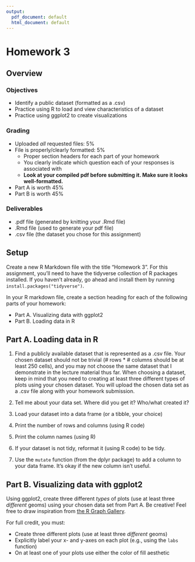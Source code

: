 ```yaml
---
output:
  pdf_document: default
  html_document: default
---
```


# Homework 3

## Overview

### Objectives

- Identify a public dataset (formatted as a .csv)
- Practice using R to load and view characteristics of a dataset
- Practice using ggplot2 to create visualizations

### Grading

- Uploaded _all_ requested files: 5%
- File is properly/clearly formatted: 5%
  - Proper section headers for each part of your homework
  - You clearly indicate which question each of your responses is associated with
  - **Look at your compiled pdf before submitting it. Make sure it looks well-formatted.**
- Part A is worth 45%
- Part B is worth 45%

### Deliverables

- .pdf file (generated by knitting your .Rmd file)
- .Rmd file (used to generate your pdf file)
- .csv file (the dataset you chose for this assignment)

## Setup

Create a new R Markdown file with the title "Homework 3".
For this assignment, you'll need to have the tidyverse collection of R packages installed.
If you haven't already, go ahead and install them by running `install.packages("tidyverse")`.

In your R markdown file, create a section heading for each of the following parts of your homework:

- Part A. Visualizing data with ggplot2
- Part B. Loading data in R

## Part A. Loading data in R

1. Find a publicly available dataset that is represented as a .csv file.
   Your chosen dataset should not be trivial (# rows * # columns should be at least 250 cells), and you may not choose the same dataset that I demonstrate in the lecture material thus far.
   When choosing a dataset, keep in mind that you need to creating at least three different types of plots using your chosen dataset.
   You will upload the chosen data set as a .csv file along with your homework submission.

2. Tell me about your data set. Where did you get it? Who/what created it?

3. Load your dataset into a data frame (or a tibble, your choice)

4. Print the number of rows and columns (using R code)

5. Print the column names (using R)

6. If your dataset is not tidy, reformat it (using R code) to be tidy.

7. Use the `mutate` function (from the dplyr package) to add a column to your data frame. It's okay if the new column isn't useful.

## Part B. Visualizing data with ggplot2

Using ggplot2, create three different _types_ of plots (use at least three _different_ geoms) using your chosen data set from Part A.
Be creative!
Feel free to draw inspiration from [the R Graph Gallery](https://r-graph-gallery.com/).

For full credit, you must:

- Create three different plots (use at least three _different_ geoms)
- Explicitly label your x- and y-axes on each plot (e.g., using the `labs` function)
- On at least one of your plots use either the color of fill aesthetic


